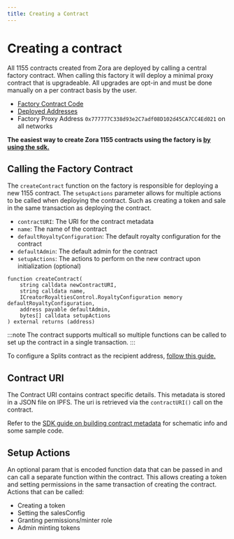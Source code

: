 ```yaml
---
title: Creating a Contract
---
```


# Creating a contract

All 1155 contracts created from Zora are deployed by calling a central factory contract.
When calling this factory it will deploy a minimal proxy contract that is upgradeable.
All upgrades are opt-in and must be done manually on a per contract basis by the user.

- [Factory Contract Code](https://github.com/ourzora/zora-protocol/blob/main/packages/1155-contracts/src/factory/ZoraCreator1155FactoryImpl.sol)
- [Deployed Addresses](https://github.com/ourzora/zora-protocol/tree/main/packages/1155-deployments/addresses)
- Factory Proxy Address `0x777777C338d93e2C7adf08D102d45CA7CC4Ed021` on all networks

**The easiest way to create Zora 1155 contracts using the factory is [by using the sdk.](/protocol-sdk/creator/onchain)**

## Calling the Factory Contract
The `createContract` function on the factory is responsible for deploying a new 1155 contract. 
The `setupActions` parameter allows for multiple actions to be called when deploying the contract.
Such as creating a token and sale in the same transaction as deploying the contract.

- `contractURI`: The URI for the contract metadata
- `name`: The name of the contract
- `defaultRoyaltyConfiguration`: The default royalty configuration for the contract
- `defaultAdmin`: The default admin for the contract
- `setupActions`: The actions to perform on the new contract upon initialization (optional)
```
function createContract(
    string calldata newContractURI,
    string calldata name,
    ICreatorRoyaltiesControl.RoyaltyConfiguration memory defaultRoyaltyConfiguration,
    address payable defaultAdmin,
    bytes[] calldata setupActions
) external returns (address)
```

:::note
The contract supports multicall so multiple functions can be called to set up the contract in a single transaction.
:::

To configure a Splits contract as the recipient address, [follow this guide.](/protocol-sdk/creator/splits)

## Contract URI 
The Contract URI contains contract specific details. This metadata is stored in a JSON file on IPFS. 
The uri is retrieved via the `contractURI()` call on the contract.

Refer to the [SDK guide on building contract metadata](/protocol-sdk/metadata/contract-metadata) for schematic info and some sample code.

## Setup Actions
An optional param that is encoded function data that can be passed in and can call a separate function within the contract.
This allows creating a token and setting permissions in the same transaction of creating the contract. Actions that can be called:
- Creating a token
- Setting the salesConfig
- Granting permissions/minter role
- Admin minting tokens
